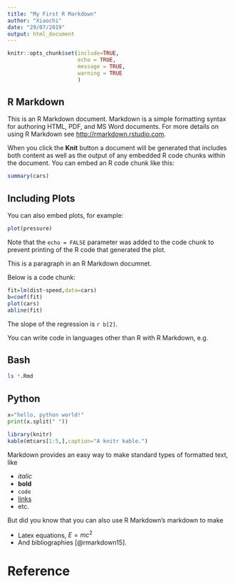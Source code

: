 ```yaml
---
title: "My First R Markdown"
author: "Xiaochi"
date: "29/07/2019"
output: html_document
---
```


```r
knitr::opts_chunk$set(include=TRUE,
                      echo = TRUE,
                      message = TRUE,
                      warning = TRUE
                      )
```

## R Markdown

This is an R Markdown document. Markdown is a simple formatting syntax for authoring HTML, PDF, and MS Word documents. For more details on using R Markdown see <http://rmarkdown.rstudio.com>.

When you click the **Knit** button a document will be generated that includes both content as well as the output of any embedded R code chunks within the document. You can embed an R code chunk like this:

```r
summary(cars)
```

## Including Plots

You can also embed plots, for example:

```r
plot(pressure)
```

Note that the `echo = FALSE` parameter was added to the code chunk to prevent printing of the R code that generated the plot.

This is a paragraph in an R Markdown documnet.

Below is a code chunk:

```r
fit=lm(dist~speed,data=cars)
b=coef(fit)
plot(cars)
abline(fit)
```

The slope of the regression is `r b[2]`.




You can write code in languages other than R with R Markdown, e.g.

## Bash

```bash
ls *.Rmd
```

## Python

```python
x="hello, python world!"
print(x.split(" "))
```

```r
library(knitr)
kable(mtcars[1:5,],caption="A knitr kable.")
```

Markdown provides an easy way to make standard types of formatted text, like


- *italic*
- **bold**
- `code`
- [links](rmarkdown.rstudio.com)
- etc.

But did you know that you can also use R Markdown's markdown to make

- Latex equations, $E=mc^{2}$
- And bibliographies [@rmarkdown15].

# Reference





